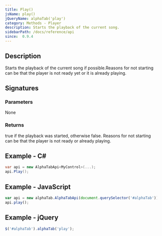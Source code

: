 ```yaml
---
title: Play()
jsName: play()
jQueryName: alphaTab('play')
category: Methods - Player
description: Starts the playback of the current song.
sidebarPath: /docs/reference/api
since:  0.9.4
---
```



## Description
Starts the playback of the current song if possible.Reasons for not starting can be that the player is not ready yet or it is already playing.

## Signatures

<TypeTable>
    <TypeRow type="net" name="void Play()" />
    <TypeRow type="js" name="function play()" />
    <TypeRow type="jquery" name="alphaTab('play')" />
</TypeTable>

### Parameters
None

### Returns
true if the playback was started, otherwise false. Reasons for not starting can be that the player is not ready or already playing.

## Example - C#

```csharp
var api = new AlphaTabApi<MyControl>(...);
api.Play();
```

## Example - JavaScript

```js
var api = new alphaTab.AlphaTabApi(document.querySelector('#alphaTab'));
api.play();
```

## Example - jQuery

```js
$('#alphaTab').alphaTab('play');
```